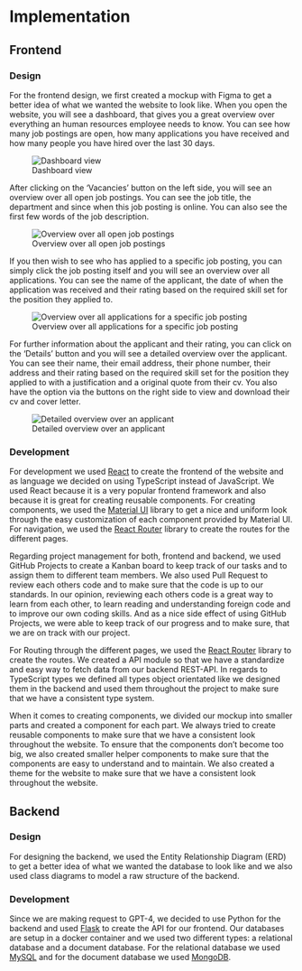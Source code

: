# Implementation

## Frontend

### Design

For the frontend design, we first created a mockup with Figma to get a better idea of what we wanted the website to look like. When you open the website, you will see a dashboard, that gives you a great overview over everything an human resources employee needs to know. You can see how many job postings are open, how many applications you have received and how many people you have hired over the last 30 days.

![Dashboard view](./images/figma_dashboard.png)

After clicking on the 'Vacancies' button on the left side, you will see an overview over all open job postings. You can see the job title, the department and since when this job posting is online. You can also see the first few words of the job description. 

![Overview over all open job postings](./images/figma_vacancies.png)

If you then wish to see who has applied to a specific job posting, you can simply click the job posting itself and you will see an overview over all applications. You can see the name of the applicant, the date of when the application was received and their rating based on the required skill set for the position they applied to.

![Overview over all applications for a specific job posting](./images/figma_applicants.png)

For further information about the applicant and their rating, you can click on the 'Details' button and you will see a detailed overview over the applicant. You can see their name, their email address, their phone number, their address and their rating based on the required skill set for the position they applied to with a justification and a original quote from their cv. You also have the option via the buttons on the right side to view and download their cv and cover letter.

![Detailed overview over an applicant](./images/figma_applicant_details.png)


### Development

For development we used [React](https://react.dev/) to create the frontend of the website and as language we decided on using TypeScript instead of JavaScript. We used React because it is a very popular frontend framework and also because it is great for creating reusable components. For creating components, we used the [Material UI](https://mui.com/) library to get a nice and uniform look through the easy customization of each component provided by Material UI. For navigation, we used the [React Router](https://reactrouter.com/en/main) library to create the routes for the different pages.

Regarding project management for both, frontend and backend, we used GitHub Projects to create a Kanban board to keep track of our tasks and to assign them to different team members. We also used Pull Request to review each others code and to make sure that the code is up to our standards. In our opinion, reviewing each others code is a great way to learn from each other, to learn reading and understanding foreign code and to improve our own coding skills. And as a nice side effect of using GitHub Projects, we were able to keep track of our progress and to make sure, that we are on track with our project.

For Routing through the different pages, we used the [React Router](https://reactrouter.com/) library to create the routes. We created a API module so that we have a standardize and easy way to fetch data from our backend REST-API.
In regards to TypeScript types we defined all types object orientated like we designed them in the backend and used them throughout the project to make sure that we have a consistent type system.

When it comes to creating components, we divided our mockup into smaller parts and created a component for each part. We always tried to create reusable components to make sure that we have a consistent look throughout the website. To ensure that the components don't become too big, we also created smaller helper components to make sure that the components are easy to understand and to maintain.
We also created a theme for the website to make sure that we have a consistent look throughout the website.


## Backend

### Design

For designing the backend, we used the Entity Relationship Diagram (ERD) to get a better idea of what we wanted the database to look like and we also used class diagrams to model a raw structure of the backend.


### Development

Since we are making request to GPT-4, we decided to use Python for the backend and used [Flask](https://flask.palletsprojects.com/en/2.0.x/) to create the API for our frontend. Our databases are setup in a docker container and we used two different types: a relational database and a document database. For the relational database we used [MySQL](https://www.mysql.com/) and for the document database we used [MongoDB](https://www.mongodb.com/).